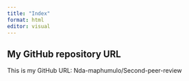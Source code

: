 ---
title: "Index"
format: html
editor: visual
---

## My GitHub repository URL

This is my GitHub URL: Nda-maphumulo/Second-peer-review
